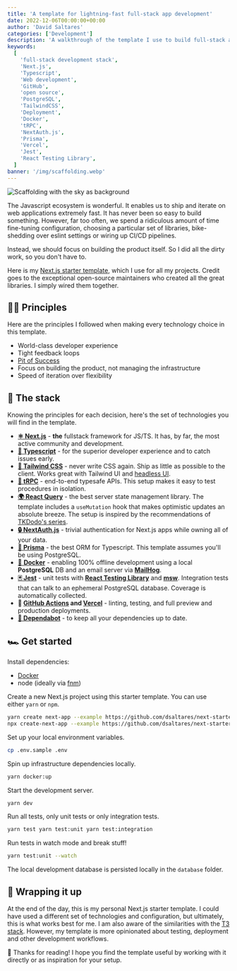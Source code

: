 ```yaml
---
title: 'A template for lightning-fast full-stack app development'
date: 2022-12-06T00:00:00+00:00
author: 'David Saltares'
categories: ['Development']
description: 'A walkthrough of the template I use to build full-stack apps with lightning speed. Featuring technologies like Next.js, Typescript, Tailwind CSS, tRPC and Prisma.'
keywords:
  [
    'full-stack development stack',
    'Next.js',
    'Typescript',
    'Web development',
    'GitHub',
    'open source',
    'PostgreSQL',
    'TailwindCSS',
    'Deployment',
    'Docker',
    'tRPC',
    'NextAuth.js',
    'Prisma',
    'Vercel',
    'Jest',
    'React Testing Library',
  ]
banner: '/img/scaffolding.webp'
---
```


![Scaffolding with the sky as background](/img/scaffolding.webp 'By Hu Jiarui on Unsplash')

The Javascript ecosystem is wonderful. It enables us to ship and iterate on web applications extremely fast. It has never been so easy to build something. However, far too often, we spend a ridiculous amount of time fine-tuning configuration, choosing a particular set of libraries, bike-shedding over eslint settings or wiring up CI/CD pipelines.

Instead, we should focus on building the product itself. So I did all the dirty work, so you don't have to.

Here is my [Next.js starter template](https://github.com/dsaltares/next-starter), which I use for all my projects. Credit goes to the exceptional open-source maintainers who created all the great libraries. I simply wired them together.

## 🧑‍🏫 Principles

Here are the principles I followed when making every technology choice in this template.

- World-class developer experience
- Tight feedback loops
- [Pit of Success](https://blog.codinghorror.com/falling-into-the-pit-of-success)
- Focus on building the product, not managing the infrastructure
- Speed of iteration over flexibility

## **🧰** The stack

Knowing the principles for each decision, here's the set of technologies you will find in the template.

- [**⚛️ Next.js**](https://nextjs.org/) - **the** fullstack framework for JS/TS. It has, by far, the most active community and development.
- [**🚀 Typescript**](https://www.typescriptlang.org/) - for the superior developer experience and to catch issues early.
- [**🎨 Tailwind CSS**](https://tailwindcss.com/) - never write CSS again. Ship as little as possible to the client. Works great with Tailwind UI and [headless UI](https://headlessui.com/).
- [**🔗 tRPC**](https://trpc.io/) - end-to-end typesafe APIs. This setup makes it easy to test procedures in isolation.
- [**🌍 React Query**](https://tanstack.com/query/v4) - the best server state management library. The template includes a `useMutation` hook that makes optimistic updates an absolute breeze. The setup is inspired by the recommendations of [TKDodo's series](https://tkdodo.eu/blog/practical-react-query).
- [**🔒 NextAuth.js**](https://next-auth.js.org/) - trivial authentication for Next.js apps while owning all of your data.
- [**📙 Prisma**](https://www.prisma.io/) - the best ORM for Typescript. This template assumes you'll be using PostgreSQL.
- [🐳 **Docker**](https://www.docker.com/) - enabling 100% offline development using a local **PostgreSQL** DB and an email server via **[MailHog](https://github.com/mailhog/MailHog)**.
- [**🃏 Jest**](https://jestjs.io/) - unit tests with **[React Testing Library](https://testing-library.com/docs/react-testing-library/intro/)** and [**msw**](https://mswjs.io/). Integration tests that can talk to an ephemeral PostgreSQL database. Coverage is automatically collected.
- **🚢 [GitHub Actions](https://github.com/features/actions) and [Vercel](https://vercel.com/)** - linting, testing, and full preview and production deployments.
- [**🌳 Dependabot**](https://github.com/dependabot) - to keep all your dependencies up to date.

## **🏎️** Get started

Install dependencies:

- [Docker](https://www.docker.com/)
- node (ideally via [fnm](https://github.com/Schniz/fnm))

Create a new Next.js project using this starter template. You can use either `yarn` or `npm`.

```bash
yarn create next-app --example https://github.com/dsaltares/next-starter <your_app_name>
npx create-next-app --example https://github.com/dsaltares/next-starter <your_app_name>
```

Set up your local environment variables.

```bash
cp .env.sample .env
```

Spin up infrastructure dependencies locally.

```bash
yarn docker:up
```

Start the development server.

```bash
yarn dev
```

Run all tests, only unit tests or only integration tests.

```bash
yarn test yarn test:unit yarn test:integration
```

Run tests in watch mode and break stuff!

```bash
yarn test:unit --watch
```

The local development database is persisted locally in the `database` folder.

## 🚀 Wrapping it up

At the end of the day, this is my personal Next.js starter template. I could have used a different set of technologies and configuration, but ultimately, this is what works best for me. I am also aware of the similarities with the [T3 stack](https://create.t3.gg/). However, my template is more opinionated about testing, deployment and other development workflows.

🙌 Thanks for reading! I hope you find the template useful by working with it directly or as inspiration for your setup.
